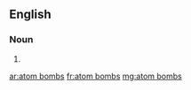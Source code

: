 {{also|atombombs}}
==English==

===Noun===
{{head|en|noun plural form|head=[[atom]] [[bomb]]s}}

# {{plural of|atom bomb|lang=en}}

[[ar:atom bombs]]
[[fr:atom bombs]]
[[mg:atom bombs]]